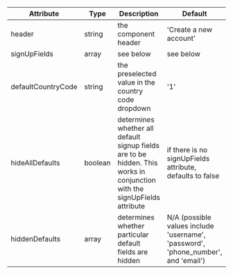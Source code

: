 <table>
  <thead>
    <tr>
      <th>Attribute</th>
      <th>Type</th>
      <th>Description</th>
      <th>Default</th>
      <th>Required</th>
    </tr>
  </thead>
  <tbody>
    <tr>
      <td data-column="Attribute">header</td>
      <td data-column="Type">string</td>
      <td data-column="Description">the component header</td>
      <td data-column="Default">'Create a new account'</td>
      <td data-column="Required">no</td>
    </tr>
    <tr>
      <td data-column="Attribute">signUpFields</td>
      <td data-column="Type">array</td>
      <td data-column="Description">see below</td>
      <td data-column="Default">see below</td>
      <td data-column="Required">no</td>
    </tr>
    <tr>
      <td data-column="Attribute">defaultCountryCode</td>
      <td data-column="Type">string</td>
      <td data-column="Description">
        the preselected value in the country code dropdown
      </td>
      <td data-column="Default">'1'</td>
      <td data-column="Required">no</td>
    </tr>
    <tr>
      <td data-column="Attribute">hideAllDefaults</td>
      <td data-column="Type">boolean</td>
      <td data-column="Description">
        determines whether all default signup fields are to be hidden. This
        works in conjunction with the signUpFields attribute
      </td>
      <td data-column="Default">
        if there is no signUpFields attribute, defaults to false
      </td>
      <td data-column="Required">no</td>
    </tr>
    <tr>
      <td data-column="Attribute">hiddenDefaults</td>
      <td data-column="Type">array</td>
      <td data-column="Description">
        determines whether particular default fields are hidden
      </td>
      <td data-column="Default">
        N/A (possible values include 'username', 'password', 'phone_number', and
        'email')
      </td>
      <td data-column="Required">no</td>
    </tr>
  </tbody>
</table>